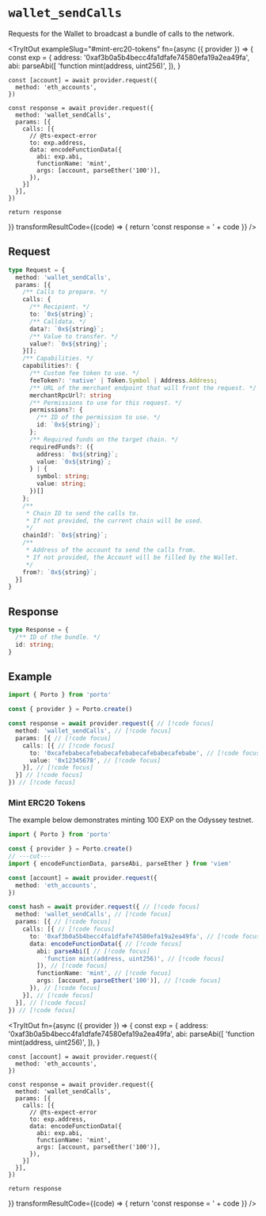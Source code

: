 

# `wallet_sendCalls`

Requests for the Wallet to broadcast a bundle of calls to the network.

<TryItOut
  exampleSlug="#mint-erc20-tokens"
  fn={async ({ provider }) => {
    const exp = {
      address: '0xaf3b0a5b4becc4fa1dfafe74580efa19a2ea49fa',
      abi: parseAbi([
        'function mint(address, uint256)',
      ]),
    }

    const [account] = await provider.request({
      method: 'eth_accounts',
    })

    const response = await provider.request({
      method: 'wallet_sendCalls',
      params: [{
        calls: [{
          // @ts-expect-error
          to: exp.address,
          data: encodeFunctionData({
            abi: exp.abi,
            functionName: 'mint',
            args: [account, parseEther('100')],
          }),
        }]
      }],
    })
    
    return response
  }}
  transformResultCode={(code) => {
    return 'const response = ' + code
  }}
/>

## Request

```ts
type Request = {
  method: 'wallet_sendCalls',
  params: [{
    /** Calls to prepare. */
    calls: {
      /** Recipient. */
      to: `0x${string}`;
      /** Calldata. */
      data?: `0x${string}`;
      /** Value to transfer. */
      value?: `0x${string}`;
    }[];
    /** Capabilities. */
    capabilities?: {
      /** Custom fee token to use. */
      feeToken?: 'native' | Token.Symbol | Address.Address;
      /** URL of the merchant endpoint that will front the request. */
      merchantRpcUrl?: string
      /** Permissions to use for this request. */
      permissions?: {
        /** ID of the permission to use. */
        id: `0x${string}`;
      };
      /** Required funds on the target chain. */
      requiredFunds?: ({
        address: `0x${string}`;
        value: `0x${string}`;
      } | {
        symbol: string;
        value: string;
      })[]
    };
    /** 
     * Chain ID to send the calls to.
     * If not provided, the current chain will be used.
     */
    chainId?: `0x${string}`;
    /** 
     * Address of the account to send the calls from.
     * If not provided, the Account will be filled by the Wallet.
     */
    from?: `0x${string}`;
  }]
}
```

## Response

```ts
type Response = {
  /** ID of the bundle. */
  id: string;
}
```

## Example

```ts twoslash
import { Porto } from 'porto'

const { provider } = Porto.create()

const response = await provider.request({ // [!code focus]
  method: 'wallet_sendCalls', // [!code focus]
  params: [{ // [!code focus]
    calls: [{ // [!code focus]
      to: '0xcafebabecafebabecafebabecafebabecafebabe', // [!code focus]
      value: '0x12345678', // [!code focus]
    }], // [!code focus]
  }] // [!code focus]
}) // [!code focus]
```

### Mint ERC20 Tokens

The example below demonstrates minting 100 EXP on the Odyssey testnet.

```ts twoslash
import { Porto } from 'porto'

const { provider } = Porto.create()
// ---cut---
import { encodeFunctionData, parseAbi, parseEther } from 'viem'

const [account] = await provider.request({
  method: 'eth_accounts',
})

const hash = await provider.request({ // [!code focus]
  method: 'wallet_sendCalls', // [!code focus]
  params: [{ // [!code focus]
    calls: [{ // [!code focus]
      to: '0xaf3b0a5b4becc4fa1dfafe74580efa19a2ea49fa', // [!code focus]
      data: encodeFunctionData({ // [!code focus]
        abi: parseAbi([ // [!code focus]
          'function mint(address, uint256)', // [!code focus]
        ]), // [!code focus]
        functionName: 'mint', // [!code focus]
        args: [account, parseEther('100')], // [!code focus]
      }), // [!code focus]
    }], // [!code focus]
  }], // [!code focus]
}) // [!code focus]
```

<TryItOut
  fn={async ({ provider }) => {
    const exp = {
      address: '0xaf3b0a5b4becc4fa1dfafe74580efa19a2ea49fa',
      abi: parseAbi([
        'function mint(address, uint256)',
      ]),
    }

    const [account] = await provider.request({
      method: 'eth_accounts',
    })

    const response = await provider.request({
      method: 'wallet_sendCalls',
      params: [{
        calls: [{
          // @ts-expect-error
          to: exp.address,
          data: encodeFunctionData({
            abi: exp.abi,
            functionName: 'mint',
            args: [account, parseEther('100')],
          }),
        }]
      }],
    })
    
    return response
  }}
  transformResultCode={(code) => {
    return 'const response = ' + code
  }}
/>
